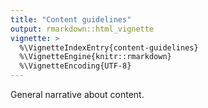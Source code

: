 ```yaml
---
title: "Content guidelines"
output: rmarkdown::html_vignette
vignette: >
  %\VignetteIndexEntry{content-guidelines}
  %\VignetteEngine{knitr::rmarkdown}
  %\VignetteEncoding{UTF-8}
---
```


General narrative about content.
